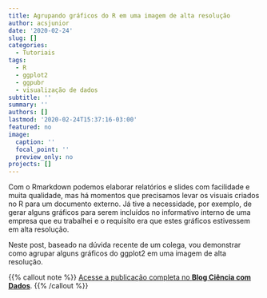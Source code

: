 ```yaml
---
title: Agrupando gráficos do R em uma imagem de alta resolução
author: acsjunior
date: '2020-02-24'
slug: []
categories:
  - Tutoriais
tags:
  - R
  - ggplot2
  - ggpubr
  - visualização de dados
subtitle: ''
summary: ''
authors: []
lastmod: '2020-02-24T15:37:16-03:00'
featured: no
image:
  caption: ''
  focal_point: ''
  preview_only: no
projects: []
---
```


Com o Rmarkdown podemos elaborar relatórios e slides com facilidade e muita qualidade, mas há momentos que precisamos levar os visuais criados no R para um documento externo. Já tive a necessidade, por exemplo, de gerar alguns gráficos para serem incluídos no informativo interno de uma empresa que eu trabalhei e o requisito era que estes gráficos estivessem em alta resolução.

Neste post, baseado na dúvida recente de um colega, vou demonstrar como agrupar alguns gráficos do ggplot2 em uma imagem de alta resolução.

{{% callout note %}}
[Acesse a publicação completa no **Blog Ciência com Dados**](https://cienciacomdados.com.br/blog/2020-02-24-agrupando-gr%C3%A1ficos-do-r-em-uma-imagem-de-alta-resolu%C3%A7%C3%A3o/).
{{% /callout %}}
